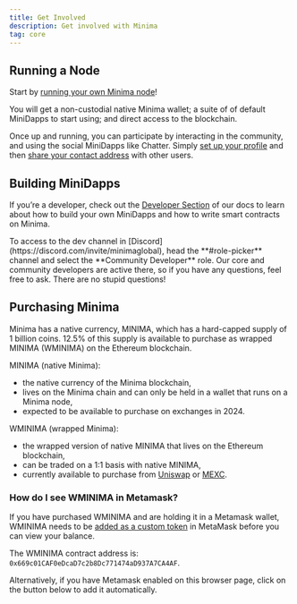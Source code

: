 ---
title: Get Involved
description: Get involved with Minima
tag: core
---

## Running a Node

Start by [running your own Minima node](/docs/run-a-node)!

You will get a non-custodial native Minima wallet; a suite of of default MiniDapps to start using; and direct access to the blockchain.

Once up and running, you can participate by interacting in the community, and using the social MiniDapps like Chatter. Simply [set up your profile](/docs/user-guides/set-your-profile) and then [share your contact address](/docs/user-guides/maxima/maxima-contacts) with other users.

## Building MiniDapps

If you’re a developer, check out the [Developer Section](/docs/development) of our docs to learn about how to build your own MiniDapps and how to write smart contracts on Minima.

<Callout title="JOIN THE DEVELOPERS ON DISCORD!">
  To access to the dev channel in [Discord](https://discord.com/invite/minimaglobal), head the **#role-picker**
  channel and select the **Community Developer** role. Our core and community
  developers are active there, so if you have any questions, feel free to ask.
  There are no stupid questions!
</Callout>

## Purchasing Minima

Minima has a native currency, MINIMA, which has a hard-capped supply of 1 billion coins. 12.5% of this supply is available to purchase as wrapped MINIMA (WMINIMA) on the Ethereum blockchain.

MINIMA (native Minima):

- the native currency of the Minima blockchain,
- lives on the Minima chain and can only be held in a wallet that runs on a Minima node,
- expected to be available to purchase on exchanges in 2024.

WMINIMA (wrapped Minima):

- the wrapped version of native MINIMA that lives on the Ethereum blockchain,
- can be traded on a 1:1 basis with native MINIMA,
- currently available to purchase from [Uniswap](https://app.uniswap.org/#/swap?outputCurrency=0x0d8c1e8d8b591d8b4d4e7e1d2f4e4efb3f2f4f4f) or [MEXC](https://www.mexc.com/).

### How do I see WMINIMA in Metamask?

If you have purchased WMINIMA and are holding it in a Metamask wallet, WMINIMA needs to be [added as a custom token](https://support.metamask.io/hc/en-us/articles/360015489031-How-to-display-tokens-in-MetaMask#h_01FWH492CHY60HWPC28RW0872H) in MetaMask before you can view your balance.

The WMINIMA contract address is: `0x669c01CAF0eDcaD7c2b8Dc771474aD937A7CA4AF`.

Alternatively, if you have Metamask enabled on this browser page, click on the button below to add it automatically.

